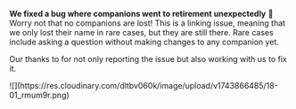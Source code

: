 
**We fixed a bug where companions went to retirement unexpectedly** 🧓 Worry not that no companions are lost! This is a linking issue, meaning that we only lost their name in rare cases, but they are still there. Rare cases include asking a question without making changes to any companion yet.

Our thanks to <ReleaseBuild name="huy"/> for not only reporting the issue but also working with us to fix it.

<ReleaseBuild>
![](https://res.cloudinary.com/dltbv060k/image/upload/v1743866485/18-01_rmum9r.png)
</ReleaseBuild>